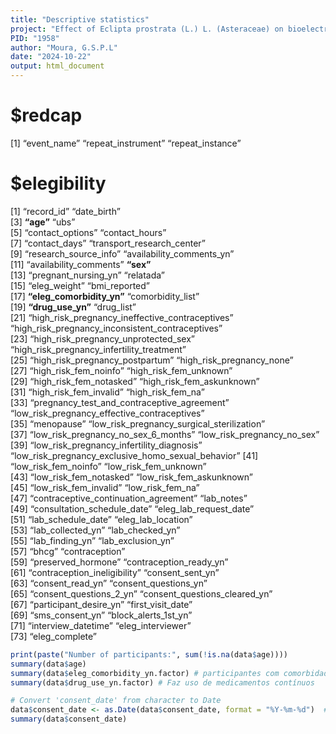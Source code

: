 ```yaml
---
title: "Descriptive statistics"
project: "Effect of Eclipta prostrata (L.) L. (Asteraceae) on bioelectrical impedance phase angle in adults with grade I obesity"
PID: "1958"
author: "Moura, G.S.P.L"
date: "2024-10-22"
output: html_document
---
```

# $redcap
[1] "event_name"        "repeat_instrument" "repeat_instance"  

# $elegibility
 [1] "record_id"                                         "date_birth"                                       
 [3] **"age"**                                           "ubs"                                              
 [5] "contact_options"                                   "contact_hours"                                    
 [7] "contact_days"                                      "transport_research_center"                        
 [9] "research_source_info"                              "availability_comments_yn"                         
[11] "availability_comments"                             **"sex"**                                              
[13] "pregnant_nursing_yn"                               "relatada"                                         
[15] "eleg_weight"                                       "bmi_reported"                                     
[17] **"eleg_comorbidity_yn"**                           "comorbidity_list"                                 
[19] **"drug_use_yn"**                                       "drug_list"                                        
[21] "high_risk_pregnancy_ineffective_contraceptives"    "high_risk_pregnancy_inconsistent_contraceptives"  
[23] "high_risk_pregnancy_unprotected_sex"               "high_risk_pregnancy_infertility_treatment"        
[25] "high_risk_pregnancy_postpartum"                    "high_risk_pregnancy_none"                         
[27] "high_risk_fem_noinfo"                              "high_risk_fem_unknown"                            
[29] "high_risk_fem_notasked"                            "high_risk_fem_askunknown"                         
[31] "high_risk_fem_invalid"                             "high_risk_fem_na"                                 
[33] "pregnancy_test_and_contraceptive_agreement"        "low_risk_pregnancy_effective_contraceptives"      
[35] "menopause"                                         "low_risk_pregnancy_surgical_sterilization"        
[37] "low_risk_pregnancy_no_sex_6_months"                "low_risk_pregnancy_no_sex"                        
[39] "low_risk_pregnancy_infertility_diagnosis"          "low_risk_pregnancy_exclusive_homo_sexual_behavior"
[41] "low_risk_fem_noinfo"                               "low_risk_fem_unknown"                             
[43] "low_risk_fem_notasked"                             "low_risk_fem_askunknown"                          
[45] "low_risk_fem_invalid"                              "low_risk_fem_na"                                  
[47] "contraceptive_continuation_agreement"              "lab_notes"                                        
[49] "consultation_schedule_date"                        "eleg_lab_request_date"                            
[51] "lab_schedule_date"                                 "eleg_lab_location"                                
[53] "lab_collected_yn"                                  "lab_checked_yn"                                   
[55] "lab_finding_yn"                                    "lab_exclusion_yn"                                 
[57] "bhcg"                                              "contraception"                                    
[59] "preserved_hormone"                                 "contraception_ready_yn"                           
[61] "contraception_ineligibility"                       "consent_sent_yn"                                  
[63] "consent_read_yn"                                   "consent_questions_yn"                             
[65] "consent_questions_2_yn"                            "consent_questions_cleared_yn"                     
[67] "participant_desire_yn"                             "first_visit_date"                                 
[69] "sms_consent_yn"                                    "block_alerts_1st_yn"                              
[71] "interview_datetime"                                "eleg_interviewer"                                 
[73] "eleg_complete"                                    

```r
print(paste("Number of participants:", sum(!is.na(data$age))))
summary(data$age)
summary(data$eleg_comorbidity_yn.factor) # participantes com comorbidades
summary(data$drug_use_yn.factor) # Faz uso de medicamentos contínuos
```



```r
# Convert 'consent_date' from character to Date
data$consent_date <- as.Date(data$consent_date, format = "%Y-%m-%d")  # Adjust the format if necessary
summary(data$consent_date)
```


```r

```


```r
```


```r
```


```r
```


```r
```


```r
```


```r
```


```r
```


```r
```


```r
```


```r
```


```r
```


```r
```


```r
```


```r
```


```r
```


```r
```


```r
```


```r
```


```r
```


```r
```


```r
```


```r
```


```r
```


```r
```


```r
```


```r
```


```r
```


```r
```


```r
```


```r
```


```r
```


```r
```


```r
```


```r
```


```r
```


```r
```


```r
```


```r
```


```r
```


```r
```


```r
```